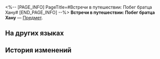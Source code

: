 <%-- [PAGE_INFO]
PageTitle=#Встречи в путешествии: Побег братца Хану#
[END_PAGE_INFO] --%>
{{Предмет Инфобокс
|id          = 309002
|Изображение = Предмет Встречи в путешествии- Побег братца Хану.png
|Тип         = 
|Инвентарь   = 
|Редкость    = 4
|Эффект      = 
|Описание    = Красивый конверт с индивидуальным билетом. При использовании вы можете выбрать одного из следующих персонажей 4★:<br />Гуйнайфэнь, Сампо, Аста или Юйкун.
}}
{{Описание|«Встречайте новых спутников в своих путешествиях».}}
'''Встречи в путешествии: Побег братца Хану''' — [[Предмет]].

==На других языках==
{{На других языках
|en   = Fateful Crossings: Hanu's Prison Break
|zhs  = 旅程之遇：「哈努兄弟越狱记」
|zht  = 旅程之遇：「哈努兄弟越獄記」
|ja   = 旅の出会い：「ブラザーハヌ脱獄記」
|ko   = 여정에서의 만남: 「하누 형제 탈옥기」
|es   = Encuentros en el viaje: La fuga de Hanu
|fr   = Rencontre&nbsp;: Évasion de Hanu
|ru   = Встречи в путешествии: Побег братца Хану
|th   = การพบพานระหว่างเดินทาง: "บันทึกหนีแดนขังของลูกพี่ Hanu"
|vi   = Hành Trình Gặp Gỡ: Nhật Ký Vượt Ngục Của Người Anh Em Hanu
|de   = Schicksalhafte Begegnungen: Hanus Gefängnisausbruch
|id   = Fateful Crossings: "Catatan Pelarian Penjara Hanu"
|pt   = Encontro Destinado: Fuga da Prisão de Hanu
}}

==История изменений==
{{История изменений|3.5}}